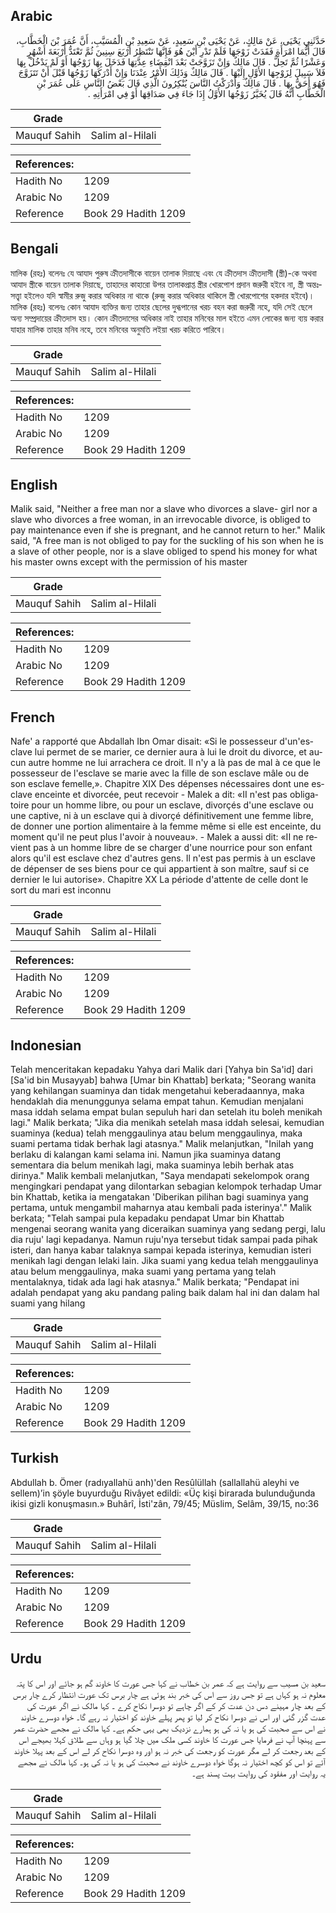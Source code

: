 ## Arabic


<div dir="rtl" lang="ar" style={{fontSize:'larger',backgroundColor:'#f8f9fa',padding:20}}>
حَدَّثَنِي يَحْيَى، عَنْ مَالِكٍ، عَنْ يَحْيَى بْنِ سَعِيدٍ، عَنْ سَعِيدِ بْنِ الْمُسَيَّبِ، أَنَّ عُمَرَ بْنَ الْخَطَّابِ، قَالَ أَيُّمَا امْرَأَةٍ فَقَدَتْ زَوْجَهَا فَلَمْ تَدْرِ أَيْنَ هُوَ فَإِنَّهَا تَنْتَظِرُ أَرْبَعَ سِنِينَ ثُمَّ تَعْتَدُّ أَرْبَعَةَ أَشْهُرٍ وَعَشْرًا ثُمَّ تَحِلُّ ‏.‏ قَالَ مَالِكٌ وَإِنْ تَزَوَّجَتْ بَعْدَ انْقِضَاءِ عِدَّتِهَا فَدَخَلَ بِهَا زَوْجُهَا أَوْ لَمْ يَدْخُلْ بِهَا فَلاَ سَبِيلَ لِزَوْجِهَا الأَوَّلِ إِلَيْهَا ‏.‏ قَالَ مَالِكٌ وَذَلِكَ الأَمْرُ عِنْدَنَا وَإِنْ أَدْرَكَهَا زَوْجُهَا قَبْلَ أَنْ تَتَزَوَّجَ فَهُوَ أَحَقُّ بِهَا ‏.‏ قَالَ مَالِكٌ وَأَدْرَكْتُ النَّاسَ يُنْكِرُونَ الَّذِي قَالَ بَعْضُ النَّاسِ عَلَى عُمَرَ بْنِ الْخَطَّابِ أَنَّهُ قَالَ يُخَيَّرُ زَوْجُهَا الأَوَّلُ إِذَا جَاءَ فِي صَدَاقِهَا أَوْ فِي امْرَأَتِهِ ‏.‏
</div>
<div style={{backgroundColor:'#f8f9fa',padding:20, marginBottom: 10}}><table> <thead> <tr> <th>Grade</th> <th></th> </tr> </thead> <tbody> <tr><td>Mauquf Sahih</td><td>Salim al-Hilali</td></tr></tbody></table><table> <thead> <tr> <th>References:</th> <th></th> </tr> </thead> <tbody><tr><td>Hadith No</td><td>1209</td></tr><tr><td>Arabic No</td><td>1209</td></tr><tr><td>Reference</td><td>Book 29 Hadith 1209</td></tr></tbody></table></div>

## Bengali


<div dir="ltr" lang="bn" style={{fontSize:'larger',backgroundColor:'#f8f9fa',padding:20}}>
মালিক (রহঃ) বলেনঃ যে আযাদ পুরুষ ক্রীতদাসীকে বায়েন তালাক দিয়াছে এবং যে ক্রীতদাস ক্রীতদাসী (স্ত্রী)-কে অথবা আযাদ স্ত্রীকে বায়েন তালাক দিয়াছে, তাহাদের কাহারো উপর তালাকপ্রাপ্ত স্ত্রীর খোরপোশ প্রদান জরুরী হইবে না, স্ত্রী অন্তঃসত্ত্বা হইলেও যদি স্বামীর রুজু করার অধিকার না থাকে (রুজু করার অধিকার থাকিলে স্ত্রী খোরপোশের হকদার হইবে)। মালিক (রহঃ) বলেনঃ কোন আযাদ ব্যক্তির জন্য তাহার ছেলের দুগ্ধপানের খরচ বহন করা জরুরী নহে, যদি সেই ছেলে অন্য সম্প্রদায়ের ক্রীতদাস হয়। কোন ক্রীতদাসের অধিকার নাই তাহার মনিবের মাল হইতে এমন লোকের জন্য ব্যয় করার যাহার মালিক তাহার মনিব নহে, তবে মনিবের অনুমতি লইয়া খরচ করিতে পারিবে।
</div>
<div style={{backgroundColor:'#f8f9fa',padding:20, marginBottom: 10}}><table> <thead> <tr> <th>Grade</th> <th></th> </tr> </thead> <tbody> <tr><td>Mauquf Sahih</td><td>Salim al-Hilali</td></tr></tbody></table><table> <thead> <tr> <th>References:</th> <th></th> </tr> </thead> <tbody><tr><td>Hadith No</td><td>1209</td></tr><tr><td>Arabic No</td><td>1209</td></tr><tr><td>Reference</td><td>Book 29 Hadith 1209</td></tr></tbody></table></div>

## English


<div dir="ltr" lang="en" style={{fontSize:'larger',backgroundColor:'#f8f9fa',padding:20}}>
Malik said, "Neither a free man nor a slave who divorces a slave- girl nor a slave who divorces a free woman, in an irrevocable divorce, is obliged to pay maintenance even if she is pregnant, and he cannot return to her." Malik said, "A free man is not obliged to pay for the suckling of his son when he is a slave of other people, nor is a slave obliged to spend his money for what his master owns except with the permission of his master
</div>
<div style={{backgroundColor:'#f8f9fa',padding:20, marginBottom: 10}}><table> <thead> <tr> <th>Grade</th> <th></th> </tr> </thead> <tbody> <tr><td>Mauquf Sahih</td><td>Salim al-Hilali</td></tr></tbody></table><table> <thead> <tr> <th>References:</th> <th></th> </tr> </thead> <tbody><tr><td>Hadith No</td><td>1209</td></tr><tr><td>Arabic No</td><td>1209</td></tr><tr><td>Reference</td><td>Book 29 Hadith 1209</td></tr></tbody></table></div>

## French


<div dir="ltr" lang="fr" style={{fontSize:'larger',backgroundColor:'#f8f9fa',padding:20}}>
Nafe' a rapporté que Abdallah Ibn Omar disait: «Si le possesseur d'un'esclave lui permet de se marier, ce dernier aura à lui le droit du divorce, et aucun autre homme ne lui arrachera ce droit. Il n'y a là pas de mal à ce que le possesseur de l'esclave se marie avec la fille de son esclave mâle ou de son esclave femelle,». Chapitre XIX Des dépenses nécessaires dont une esclave enceinte et divorcée, peut recevoir - Malek a dit: «II n'est pas obligatoire pour un homme libre, ou pour un esclave, divorçés d'une esclave ou une captive, ni à un esclave qui à divorçé définitivement une femme libre, de donner une portion alimentaire à la femme même si elle est enceinte, du moment qu'il ne peut plus l'avoir à nouveau». - Malek a aussi dit: «II ne revient pas à un homme libre de se charger d'une nourrice pour son enfant alors qu'il est esclave chez d'autres gens. Il n'est pas permis à un esclave de dépenser de ses biens pour ce qui appartient à son maître, sauf si ce dernier le lui autorise». Chapitre XX La période d'attente de celle dont le sort du mari est inconnu
</div>
<div style={{backgroundColor:'#f8f9fa',padding:20, marginBottom: 10}}><table> <thead> <tr> <th>Grade</th> <th></th> </tr> </thead> <tbody> <tr><td>Mauquf Sahih</td><td>Salim al-Hilali</td></tr></tbody></table><table> <thead> <tr> <th>References:</th> <th></th> </tr> </thead> <tbody><tr><td>Hadith No</td><td>1209</td></tr><tr><td>Arabic No</td><td>1209</td></tr><tr><td>Reference</td><td>Book 29 Hadith 1209</td></tr></tbody></table></div>

## Indonesian


<div dir="ltr" lang="id" style={{fontSize:'larger',backgroundColor:'#f8f9fa',padding:20}}>
Telah menceritakan kepadaku Yahya dari Malik dari [Yahya bin Sa'id] dari [Sa'id bin Musayyab] bahwa [Umar bin Khattab] berkata; "Seorang wanita yang kehilangan suaminya dan tidak mengetahui keberadaannya, maka hendaklah dia menunggunya selama empat tahun. Kemudian menjalani masa iddah selama empat bulan sepuluh hari dan setelah itu boleh menikah lagi." Malik berkata; "Jika dia menikah setelah masa iddah selesai, kemudian suaminya (kedua) telah menggaulinya atau belum menggaulinya, maka suami pertama tidak berhak lagi atasnya." Malik melanjutkan, "Inilah yang berlaku di kalangan kami selama ini. Namun jika suaminya datang sementara dia belum menikah lagi, maka suaminya lebih berhak atas dirinya." Malik kembali melanjutkan, "Saya mendapati sekelompok orang mengingkari pendapat yang dilontarkan sebagian kelompok terhadap Umar bin Khattab, ketika ia mengatakan 'Diberikan pilihan bagi suaminya yang pertama, untuk mengambil maharnya atau kembali pada isterinya'." Malik berkata; "Telah sampai pula kepadaku pendapat Umar bin Khattab mengenai seorang wanita yang diceraikan suaminya yang sedang pergi, lalu dia ruju' lagi kepadanya. Namun ruju'nya tersebut tidak sampai pada pihak isteri, dan hanya kabar talaknya sampai kepada isterinya, kemudian isteri menikah lagi dengan lelaki lain. Jika suami yang kedua telah menggaulinya atau belum menggaulinya, maka suami yang pertama yang telah mentalaknya, tidak ada lagi hak atasnya." Malik berkata; "Pendapat ini adalah pendapat yang aku pandang paling baik dalam hal ini dan dalam hal suami yang hilang
</div>
<div style={{backgroundColor:'#f8f9fa',padding:20, marginBottom: 10}}><table> <thead> <tr> <th>Grade</th> <th></th> </tr> </thead> <tbody> <tr><td>Mauquf Sahih</td><td>Salim al-Hilali</td></tr></tbody></table><table> <thead> <tr> <th>References:</th> <th></th> </tr> </thead> <tbody><tr><td>Hadith No</td><td>1209</td></tr><tr><td>Arabic No</td><td>1209</td></tr><tr><td>Reference</td><td>Book 29 Hadith 1209</td></tr></tbody></table></div>

## Turkish


<div dir="ltr" lang="tr" style={{fontSize:'larger',backgroundColor:'#f8f9fa',padding:20}}>
Abdullah b. Ömer (radıyallahü anh)'den Resûlüllah (sallallahü aleyhi ve sellem)’in şöyle buyurduğu Rivâyet edildi: «Üç kişi birarada bulunduğunda ikisi gizli konuşmasın.» Buhârî, İsti'zân, 79/45; Müslim, Selâm, 39/15, no:36
</div>
<div style={{backgroundColor:'#f8f9fa',padding:20, marginBottom: 10}}><table> <thead> <tr> <th>Grade</th> <th></th> </tr> </thead> <tbody> <tr><td>Mauquf Sahih</td><td>Salim al-Hilali</td></tr></tbody></table><table> <thead> <tr> <th>References:</th> <th></th> </tr> </thead> <tbody><tr><td>Hadith No</td><td>1209</td></tr><tr><td>Arabic No</td><td>1209</td></tr><tr><td>Reference</td><td>Book 29 Hadith 1209</td></tr></tbody></table></div>

## Urdu


<div dir="rtl" lang="ur" style={{fontSize:'larger',backgroundColor:'#f8f9fa',padding:20}}>
سعید بن مسیب سے روایت ہے کہ عمر بن خطاب نے کہا جس عورت کا خاوند گم ہو جائے اور اس کا پتہ معلوم نہ ہو کہاں ہے تو جس روز سے اس کی خبر بند ہوئی ہے چار برس تک عورت انتظار کرے چار برس کے بعد چار مہینے دس دن عدت کر کے اگر چاہے تو دوسرا نکاح کرے ۔ کہا مالک نے اگر عورت کی عدت گزر گئی اور اس نے دوسرا نکاح کر لیا تو پھر پہلے خاوند کو اختیار نہ رہے گا۔ خواہ دوسرے خاوند نے اس سے صحبت کی ہو یا نہ کی ہو ہمارے نزدیک بھی یہی حکم ہے۔ کہا مالک نے مجھے حضرت عمر سے پہنچا آپ نے فرمایا جس عورت کا خاوند کسی ملک میں چلا گیا ہو وہاں سے طلاق کہلا بھیجے اس کے بعد رجعت کر لے مگر عورت کو رجعت کی خبر نہ ہو اور وہ دوسرا نکاح کر لے اس کے بعد پہلا خاوند آئے تو اس کو کچھ اختیار نہ ہوگا خواہ دوسرے خاوند نے صحبت کی ہو یا نہ کی ہو۔ کہا مالک نے مجھے یہ روایت اور مفقود کی روایت بہت پسند ہے۔
</div>
<div style={{backgroundColor:'#f8f9fa',padding:20, marginBottom: 10}}><table> <thead> <tr> <th>Grade</th> <th></th> </tr> </thead> <tbody> <tr><td>Mauquf Sahih</td><td>Salim al-Hilali</td></tr></tbody></table><table> <thead> <tr> <th>References:</th> <th></th> </tr> </thead> <tbody><tr><td>Hadith No</td><td>1209</td></tr><tr><td>Arabic No</td><td>1209</td></tr><tr><td>Reference</td><td>Book 29 Hadith 1209</td></tr></tbody></table></div>